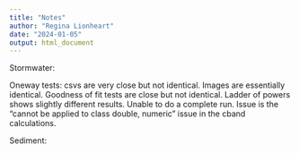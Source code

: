 ---
title: "Notes"
author: "Regina Lionheart"
date: "2024-01-05"
output: html_document
---

Stormwater:

Oneway tests: csvs are very close but not identical. Images are essentially identical.
Goodness of fit tests are close but not identical. Ladder of powers shows slightly different results.
Unable to do a complete run. Issue is the "cannot be applied to class double, numeric" issue in the cband calculations.

Sediment: